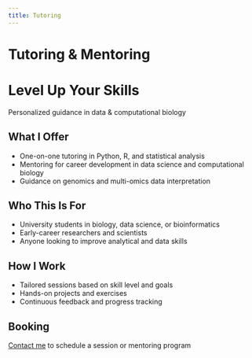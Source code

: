 ```yaml
---
title: Tutoring
---
```


# Tutoring & Mentoring

<!-- Hero Section -->
<div class="parallax light-overlay" style="background-image: url('images/hero-tutoring.jpg'); --overlay-opacity: 0.4;">
 <div class="overlay">
  <h1>Level Up Your Skills</h1>
  <p>Personalized guidance in data & computational biology</p>
 </div>
</div>

<div class="service-card card">
## What I Offer
- One-on-one tutoring in Python, R, and statistical analysis
- Mentoring for career development in data science and computational biology
- Guidance on genomics and multi-omics data interpretation
</div>

<div class="service-card card">
## Who This Is For
- University students in biology, data science, or bioinformatics
- Early-career researchers and scientists
- Anyone looking to improve analytical and data skills
</div>

<div class="service-card card">
## How I Work
- Tailored sessions based on skill level and goals
- Hands-on projects and exercises
- Continuous feedback and progress tracking
</div>

<div class="service-card card">
## Booking
[Contact me](contact.qmd) to schedule a session or mentoring program
</div>

